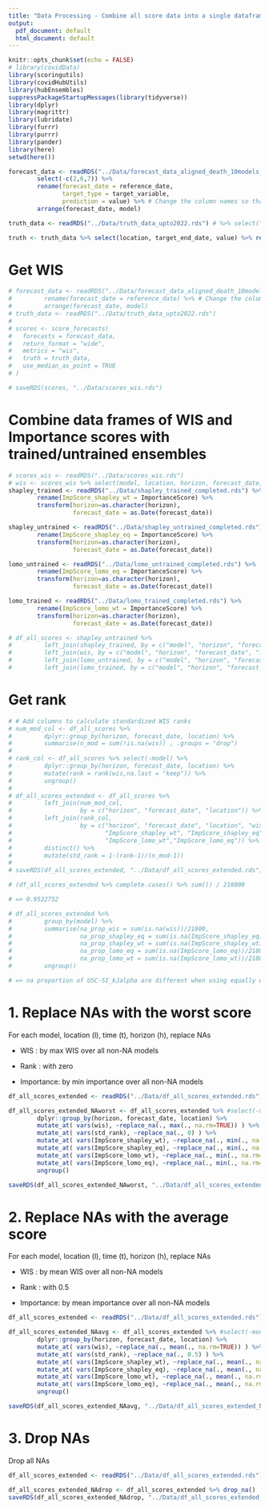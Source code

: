 ```yaml
---
title: "Data Processing - Combine all score data into a single dataframe"
output:
  pdf_document: default
  html_document: default
---
```


```r
knitr::opts_chunk$set(echo = FALSE)
# library(covidData)
library(scoringutils)
library(covidHubUtils)
library(hubEnsembles)
suppressPackageStartupMessages(library(tidyverse))
library(dplyr)
library(magrittr)
library(lubridate)
library(furrr)
library(purrr)
library(pander)
library(here)
setwd(here())
```


```r
forecast_data <- readRDS("../Data/forecast_data_aligned_death_10models_nov20-nov22.rds") %>%  
        select(-c(2,6,7)) %>%
        rename(forecast_date = reference_date,
               target_type = target_variable,
               prediction = value) %>% # Change the column names so that they meet the requirement for 'score()' in scoringutils package
        arrange(forecast_date, model)

truth_data <- readRDS("../Data/truth_data_upto2022.rds") # %>% select("location", "target_end_date", "value")

truth <- truth_data %>% select(location, target_end_date, value) %>% rename(true_value = value)
```

# Get WIS 

```r
# forecast_data <- readRDS("../Data/forecast_data_aligned_death_10models_nov20-nov22.rds") %>% select(-c(2)) %>% 
#         rename(forecast_date = reference_date) %>% # Change the column names  
#         arrange(forecast_date, model)
# truth_data <- readRDS("../Data/truth_data_upto2022.rds")
# 
# scores <- score_forecasts(
#   forecasts = forecast_data,
#   return_format = "wide",
#   metrics = "wis",
#   truth = truth_data,
#   use_median_as_point = TRUE
# )

# saveRDS(scores, "../Data/scores_wis.rds")
```


# Combine data frames of WIS and Importance scores with trained/untrained ensembles

```r
# scores_wis <- readRDS("../Data/scores_wis.rds")
# wis <- scores_wis %>% select(model, location, horizon, forecast_date, wis)
shapley_trained <- readRDS("../Data/shapley_trained_completed.rds") %>%
        rename(ImpScore_shapley_wt = ImportanceScore) %>%
        transform(horizon=as.character(horizon),
                  forecast_date = as.Date(forecast_date))

shapley_untrained <- readRDS("../Data/shapley_untrained_completed.rds") %>%
        rename(ImpScore_shapley_eq = ImportanceScore) %>%
        transform(horizon=as.character(horizon),
                  forecast_date = as.Date(forecast_date))

lomo_untrained <- readRDS("../Data/lomo_untrained_completed.rds") %>%
        rename(ImpScore_lomo_eq = ImportanceScore) %>%
        transform(horizon=as.character(horizon),
                  forecast_date = as.Date(forecast_date))

lomo_trained <- readRDS("../Data/lomo_trained_completed.rds") %>%
        rename(ImpScore_lomo_wt = ImportanceScore) %>%
        transform(horizon=as.character(horizon),
                  forecast_date = as.Date(forecast_date))
```


```r
# df_all_scores <- shapley_untrained %>%
#         left_join(shapley_trained, by = c("model", "horizon", "forecast_date", "location")) %>%
#         left_join(wis, by = c("model", "horizon", "forecast_date", "location")) %>%
#         left_join(lomo_untrained, by = c("model", "horizon", "forecast_date", "location")) %>%
#         left_join(lomo_trained, by = c("model", "horizon", "forecast_date", "location"))
```


# Get rank

```r
# # Add columns to calculate standardized WIS ranks
# num_mod_col <- df_all_scores %>%
#         dplyr::group_by(horizon, forecast_date, location) %>%
#         summarise(n_mod = sum(!is.na(wis)) , .groups = "drop")
# 
# rank_col <- df_all_scores %>% select(-model) %>%
#         dplyr::group_by(horizon, forecast_date, location) %>%
#         mutate(rank = rank(wis,na.last = "keep")) %>%
#         ungroup()
# 
# df_all_scores_extended <- df_all_scores %>%
#         left_join(num_mod_col,
#                   by = c("horizon", "forecast_date", "location")) %>%
#         left_join(rank_col,
#                   by = c("horizon", "forecast_date", "location", "wis",
#                          "ImpScore_shapley_wt", "ImpScore_shapley_eq",
#                          "ImpScore_lomo_wt","ImpScore_lomo_eq")) %>%
#         distinct() %>%
#         mutate(std_rank = 1-(rank-1)/(n_mod-1))
# 
# saveRDS(df_all_scores_extended, "../Data/df_all_scores_extended.rds")
```

```r
# (df_all_scores_extended %>% complete.cases() %>% sum()) / 218000

# => 0.9522752
```



```r
# df_all_scores_extended %>% 
#         group_by(model) %>% 
#         summarise(na_prop_wis = sum(is.na(wis))/21800,
#                   na_prop_shapley_eq = sum(is.na(ImpScore_shapley_eq))/21800,
#                   na_prop_shapley_wt = sum(is.na(ImpScore_shapley_wt))/21800,
#                   na_prop_lomo_eq = sum(is.na(ImpScore_lomo_eq))/21800,
#                   na_prop_lomo_wt = sum(is.na(ImpScore_lomo_wt))/21800) %>% 
#         ungroup()

# => na proportion of USC-SI_kJalpha are different when using equally weighted ensemble from when using trained ensemble because we don't include a model that is in the current forecasts set but not in the training set. 
```



# 1. Replace NAs with the worst score

For each model, location (l), time (t), horizon (h), replace NAs 

- WIS : by max WIS over all non-NA models

- Rank : with zero

- Importance: by min importance over all non-NA models


```r
df_all_scores_extended <- readRDS("../Data/df_all_scores_extended.rds") 

df_all_scores_extended_NAworst <- df_all_scores_extended %>% #select(-model) %>%
        dplyr::group_by(horizon, forecast_date, location) %>%
        mutate_at( vars(wis), ~replace_na(., max(., na.rm=TRUE)) ) %>%
        mutate_at( vars(std_rank), ~replace_na(., 0) ) %>%
        mutate_at( vars(ImpScore_shapley_wt), ~replace_na(., min(., na.rm=TRUE)) ) %>%
        mutate_at( vars(ImpScore_shapley_eq), ~replace_na(., min(., na.rm=TRUE)) ) %>%
        mutate_at( vars(ImpScore_lomo_wt), ~replace_na(., min(., na.rm=TRUE)) ) %>%
        mutate_at( vars(ImpScore_lomo_eq), ~replace_na(., min(., na.rm=TRUE)) ) %>%
        ungroup()

saveRDS(df_all_scores_extended_NAworst, "../Data/df_all_scores_extended_NAworst.rds")
```


# 2. Replace NAs with the average score

For each model, location (l), time (t), horizon (h), replace NAs 

- WIS : by mean WIS over all non-NA models

- Rank : with 0.5

- Importance: by mean importance over all non-NA models


```r
df_all_scores_extended <- readRDS("../Data/df_all_scores_extended.rds")

df_all_scores_extended_NAavg <- df_all_scores_extended %>% #select(-model) %>%
        dplyr::group_by(horizon, forecast_date, location) %>%
        mutate_at( vars(wis), ~replace_na(., mean(., na.rm=TRUE)) ) %>%
        mutate_at( vars(std_rank), ~replace_na(., 0.5) ) %>%
        mutate_at( vars(ImpScore_shapley_wt), ~replace_na(., mean(., na.rm=TRUE)) ) %>%
        mutate_at( vars(ImpScore_shapley_eq), ~replace_na(., mean(., na.rm=TRUE)) ) %>%
        mutate_at( vars(ImpScore_lomo_wt), ~replace_na(., mean(., na.rm=TRUE)) ) %>%
        mutate_at( vars(ImpScore_lomo_eq), ~replace_na(., mean(., na.rm=TRUE)) ) %>%
        ungroup()

saveRDS(df_all_scores_extended_NAavg, "../Data/df_all_scores_extended_NAavg.rds")
```


# 3. Drop NAs

Drop all NAs

```r
df_all_scores_extended <- readRDS("../Data/df_all_scores_extended.rds")

df_all_scores_extended_NAdrop <- df_all_scores_extended %>% drop_na()
saveRDS(df_all_scores_extended_NAdrop, "../Data/df_all_scores_extended_NAdrop.rds")
```


